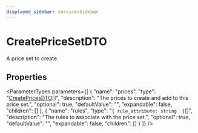 ```yaml
---
displayed_sidebar: servicesSidebar
---
```



# CreatePriceSetDTO

A price set to create.

## Properties

<ParameterTypes parameters={[
  {
    "name": "prices",
    "type": "[CreatePricesDTO](services.CreatePricesDTO.mdx)[]",
    "description": "The prices to create and add to this price set.",
    "optional": true,
    "defaultValue": "",
    "expandable": false,
    "children": []
  },
  {
    "name": "rules",
    "type": "``{ rule_attribute: string  }``[]",
    "description": "The rules to associate with the price set.",
    "optional": true,
    "defaultValue": "",
    "expandable": false,
    "children": []
  }
]} />
